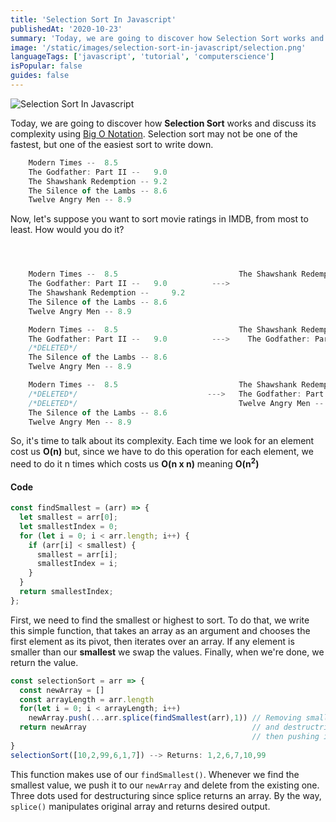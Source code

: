 ```yaml
---
title: 'Selection Sort In Javascript'
publishedAt: '2020-10-23'
summary: 'Today, we are going to discover how Selection Sort works and discuss its complexity using Big O Notat... Tagged with javascript, datastructures, computerscience, typescript.'
image: '/static/images/selection-sort-in-javascript/selection.png'
languageTags: ['javascript', 'tutorial', 'computerscience']
isPopular: false
guides: false
---
```


![Selection Sort In Javascript](/static/images/selection-sort-in-javascript/selection.png)

Today, we are going to discover how **Selection Sort** works and discuss its complexity using [Big O Notation](https://en.wikipedia.org/wiki/Big_O_notation). Selection sort may not be one of the fastest, but one of the easiest sort to write down.

```javascript
    Modern Times --  8.5
    The Godfather: Part II --	9.0
    The Shawshank Redemption -- 9.2
    The Silence of the Lambs -- 8.6
    Twelve Angry Men -- 8.9
```

Now, let's suppose you want to sort movie ratings in IMDB, from most to least. How would you do it?

```javascript



    Modern Times --  8.5                           The Shawshank Redemption -- 	9.2
    The Godfather: Part II --	9.0          --->
    The Shawshank Redemption -- 	9.2
    The Silence of the Lambs -- 8.6
    Twelve Angry Men -- 8.9

    Modern Times --  8.5                           The Shawshank Redemption -- 	9.2
    The Godfather: Part II --	9.0          --->    The Godfather: Part II --	9.0
    /*DELETED*/
    The Silence of the Lambs -- 8.6
    Twelve Angry Men -- 8.9

    Modern Times --  8.5                           The Shawshank Redemption -- 	9.2
    /*DELETED*/                             --->   The Godfather: Part II --	9.0
    /*DELETED*/                                    Twelve Angry Men -- 8.9
    The Silence of the Lambs -- 8.6
    Twelve Angry Men -- 8.9
```

So, it's time to talk about its complexity. Each time we look for an element cost us **O(n)** but, since we have to do this operation for each element, we need to do it n times which costs us **O(n x n)** meaning **O(n<sup>2</sup>)**

#### Code

```javascript
const findSmallest = (arr) => {
  let smallest = arr[0];
  let smallestIndex = 0;
  for (let i = 0; i < arr.length; i++) {
    if (arr[i] < smallest) {
      smallest = arr[i];
      smallestIndex = i;
    }
  }
  return smallestIndex;
};
```

First, we need to find the smallest or highest to sort. To do that, we write this simple function, that takes an array as an argument and chooses the first element as its pivot, then iterates over an array. If any element is smaller than our **smallest** we swap the values. Finally, when we're done, we return the value.

```javascript
const selectionSort = arr => {
  const newArray = []
  const arrayLength = arr.length
  for(let i = 0; i < arrayLength; i++)
    newArray.push(...arr.splice(findSmallest(arr),1)) // Removing smallest from the array
  return newArray                                     // and destructring it since splice returns an array.
                                                      // then pushing it into our sorted array.
}
selectionSort([10,2,99,6,1,7]) --> Returns: 1,2,6,7,10,99
```

This function makes use of our <code>findSmallest()</code>. Whenever we find the smallest value, we push it to our <code>newArray</code> and delete from the existing one. Three dots used for destructuring since splice returns an array. By the way, <code>splice()</code> manipulates original array and returns desired output.
